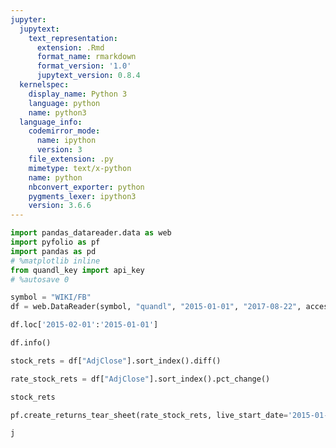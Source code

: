 ```yaml
---
jupyter:
  jupytext:
    text_representation:
      extension: .Rmd
      format_name: rmarkdown
      format_version: '1.0'
      jupytext_version: 0.8.4
  kernelspec:
    display_name: Python 3
    language: python
    name: python3
  language_info:
    codemirror_mode:
      name: ipython
      version: 3
    file_extension: .py
    mimetype: text/x-python
    name: python
    nbconvert_exporter: python
    pygments_lexer: ipython3
    version: 3.6.6
---
```


```python
import pandas_datareader.data as web
import pyfolio as pf
import pandas as pd
# %matplotlib inline
from quandl_key import api_key
# %autosave 0
```

```python
symbol = "WIKI/FB"
df = web.DataReader(symbol, "quandl", "2015-01-01", "2017-08-22", access_key= api_key)
```

```python
df.loc['2015-02-01':'2015-01-01']
```

```python
df.info()
```

```python
stock_rets = df["AdjClose"].sort_index().diff()
```

```python
rate_stock_rets = df["AdjClose"].sort_index().pct_change()
```

```python
stock_rets
```

```python
pf.create_returns_tear_sheet(rate_stock_rets, live_start_date='2015-01-02')
```

```python
j
```

